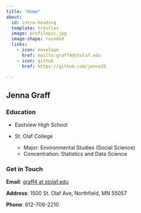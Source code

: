 ```yaml
---
title: "Home"
about:
  id: intro-heading
  template: trestles
  image: profilepic.jpg
  image-shape: rounded
  links:
    - icon: envelope
      href: mailto:graff4@stolaf.edu
    - icon: github
      href: https://github.com/jenna35

---
```


:::{#intro-heading}

## Jenna Graff

### Education

- Eastview High School

- St. Olaf College
  - Major: Environmental Studies (Social Science)
  - Concentration: Statistics and Data Science
:::

### Get in Touch

**Email**: <a href='mailto:graff4@stolaf.edu'>graff4 at stolaf.edu</a>

**Address**: 1500 St. Olaf Ave, Northfield, MN 55057

**Phone**: 612-709-2210